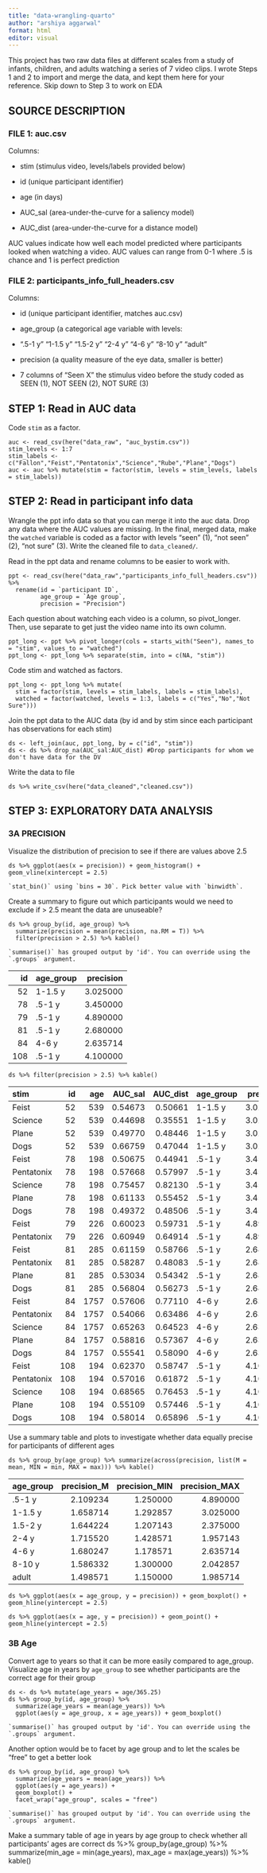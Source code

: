 ```yaml
---
title: "data-wrangling-quarto"
author: "arshiya aggarwal"
format: html
editor: visual
---
```


This project has two raw data files at different scales from a study of infants, children, and adults watching a series of 7 video clips. I wrote Steps 1 and 2 to import and merge the data, and kept them here for your reference. Skip down to Step 3 to work on EDA

## SOURCE DESCRIPTION

### FILE 1: auc.csv

Columns:

-   stim (stimulus video, levels/labels provided below)

-   id (unique participant identifier)

-   age (in days)

-   AUC_sal (area-under-the-curve for a saliency model)

-   AUC_dist (area-under-the-curve for a distance model)

AUC values indicate how well each model predicted where participants looked when watching a video. AUC values can range from 0-1 where .5 is chance and 1 is perfect prediction

### FILE 2: participants_info_full_headers.csv

Columns:

-   id (unique participant identifier, matches auc.csv)

-   age_group (a categorical age variable with levels:

-   “.5-1 y” “1-1.5 y” “1.5-2 y” “2-4 y” “4-6 y” “8-10 y” “adult”

-   precision (a quality measure of the eye data, smaller is better)

-   7 columns of “Seen X” the stimulus video before the study coded as SEEN (1), NOT SEEN (2), NOT SURE (3)

## STEP 1: Read in AUC data

Code `stim` as a factor.

```         
auc <- read_csv(here("data_raw", "auc_bystim.csv"))
stim_levels <- 1:7
stim_labels <- c("Fallon","Feist","Pentatonix","Science","Rube","Plane","Dogs")
auc <- auc %>% mutate(stim = factor(stim, levels = stim_levels, labels = stim_labels))
```

## STEP 2: Read in participant info data

Wrangle the ppt info data so that you can merge it into the auc data. Drop any data where the AUC values are missing. In the final, merged data, make the `watched` variable is coded as a factor with levels “seen” (1), “not seen” (2), “not sure” (3). Write the cleaned file to `data_cleaned/`.

Read in the ppt data and rename columns to be easier to work with.

```         
ppt <- read_csv(here("data_raw","participants_info_full_headers.csv")) %>% 
  rename(id = `participant ID`,
         age_group = `Age group`,
         precision = "Precision")
```

Each question about watching each video is a column, so pivot_longer. Then, use separate to get just the video name into its own column.

```         
ppt_long <- ppt %>% pivot_longer(cols = starts_with("Seen"), names_to = "stim", values_to = "watched")
ppt_long <- ppt_long %>% separate(stim, into = c(NA, "stim"))
```

Code stim and watched as factors.

```         
ppt_long <- ppt_long %>% mutate(
  stim = factor(stim, levels = stim_labels, labels = stim_labels),
  watched = factor(watched, levels = 1:3, labels = c("Yes","No","Not Sure")))
```

Join the ppt data to the AUC data (by id and by stim since each participant has observations for each stim)

```         
ds <- left_join(auc, ppt_long, by = c("id", "stim"))
ds <- ds %>% drop_na(AUC_sal:AUC_dist) #Drop participants for whom we don't have data for the DV
```

Write the data to file

```         
ds %>% write_csv(here("data_cleaned","cleaned.csv"))
```

## STEP 3: EXPLORATORY DATA ANALYSIS

### 3A PRECISION

Visualize the distribution of precision to see if there are values above 2.5

```         
ds %>% ggplot(aes(x = precision)) + geom_histogram() + geom_vline(xintercept = 2.5)
```

```         
`stat_bin()` using `bins = 30`. Pick better value with `binwidth`.
```

Create a summary to figure out which participants would we need to exclude if \> 2.5 meant the data are unuseable?

```         
ds %>% group_by(id, age_group) %>% 
  summarize(precision = mean(precision, na.RM = T)) %>% 
  filter(precision > 2.5) %>% kable()
```

```         
`summarise()` has grouped output by 'id'. You can override using the `.groups` argument.
```

|  id | age_group | precision |
|----:|:----------|----------:|
|  52 | 1-1.5 y   |  3.025000 |
|  78 | .5-1 y    |  3.450000 |
|  79 | .5-1 y    |  4.890000 |
|  81 | .5-1 y    |  2.680000 |
|  84 | 4-6 y     |  2.635714 |
| 108 | .5-1 y    |  4.100000 |

```         
ds %>% filter(precision > 2.5) %>% kable()
```

| stim       |  id |  age | AUC_sal | AUC_dist | age_group | precision | watched |
|:-----------|----:|-----:|--------:|---------:|:----------|----------:|:--------|
| Feist      |  52 |  539 | 0.54673 |  0.50661 | 1-1.5 y   |  3.025000 | No      |
| Science    |  52 |  539 | 0.44698 |  0.35551 | 1-1.5 y   |  3.025000 | No      |
| Plane      |  52 |  539 | 0.49770 |  0.48446 | 1-1.5 y   |  3.025000 | No      |
| Dogs       |  52 |  539 | 0.66759 |  0.47044 | 1-1.5 y   |  3.025000 | No      |
| Feist      |  78 |  198 | 0.50675 |  0.44941 | .5-1 y    |  3.450000 | No      |
| Pentatonix |  78 |  198 | 0.57668 |  0.57997 | .5-1 y    |  3.450000 | No      |
| Science    |  78 |  198 | 0.75457 |  0.82130 | .5-1 y    |  3.450000 | No      |
| Plane      |  78 |  198 | 0.61133 |  0.55452 | .5-1 y    |  3.450000 | No      |
| Dogs       |  78 |  198 | 0.49372 |  0.48506 | .5-1 y    |  3.450000 | No      |
| Feist      |  79 |  226 | 0.60023 |  0.59731 | .5-1 y    |  4.890000 | No      |
| Pentatonix |  79 |  226 | 0.60949 |  0.64914 | .5-1 y    |  4.890000 | No      |
| Feist      |  81 |  285 | 0.61159 |  0.58766 | .5-1 y    |  2.680000 | No      |
| Pentatonix |  81 |  285 | 0.58287 |  0.48083 | .5-1 y    |  2.680000 | Yes     |
| Plane      |  81 |  285 | 0.53034 |  0.54342 | .5-1 y    |  2.680000 | No      |
| Dogs       |  81 |  285 | 0.56804 |  0.56273 | .5-1 y    |  2.680000 | No      |
| Feist      |  84 | 1757 | 0.57606 |  0.77110 | 4-6 y     |  2.635714 | Yes     |
| Pentatonix |  84 | 1757 | 0.54066 |  0.63486 | 4-6 y     |  2.635714 | No      |
| Science    |  84 | 1757 | 0.65263 |  0.64523 | 4-6 y     |  2.635714 | No      |
| Plane      |  84 | 1757 | 0.58816 |  0.57367 | 4-6 y     |  2.635714 | No      |
| Dogs       |  84 | 1757 | 0.55541 |  0.58090 | 4-6 y     |  2.635714 | No      |
| Feist      | 108 |  194 | 0.62370 |  0.58747 | .5-1 y    |  4.100000 | No      |
| Pentatonix | 108 |  194 | 0.57016 |  0.61872 | .5-1 y    |  4.100000 | No      |
| Science    | 108 |  194 | 0.68565 |  0.76453 | .5-1 y    |  4.100000 | No      |
| Plane      | 108 |  194 | 0.55109 |  0.57446 | .5-1 y    |  4.100000 | No      |
| Dogs       | 108 |  194 | 0.58014 |  0.65896 | .5-1 y    |  4.100000 | No      |

Use a summary table and plots to investigate whether data equally precise for participants of different ages

```         
ds %>% group_by(age_group) %>% summarize(across(precision, list(M = mean, MIN = min, MAX = max))) %>% kable()
```

| age_group | precision_M | precision_MIN | precision_MAX |
|:----------|------------:|--------------:|--------------:|
| .5-1 y    |    2.109234 |      1.250000 |      4.890000 |
| 1-1.5 y   |    1.658714 |      1.292857 |      3.025000 |
| 1.5-2 y   |    1.644224 |      1.207143 |      2.375000 |
| 2-4 y     |    1.715520 |      1.428571 |      1.957143 |
| 4-6 y     |    1.680247 |      1.178571 |      2.635714 |
| 8-10 y    |    1.586332 |      1.300000 |      2.042857 |
| adult     |    1.498571 |      1.150000 |      1.985714 |

```         
ds %>% ggplot(aes(x = age_group, y = precision)) + geom_boxplot() + geom_hline(yintercept = 2.5)
```

```         
ds %>% ggplot(aes(x = age, y = precision)) + geom_point() + geom_hline(yintercept = 2.5)
```

### 3B Age

Convert age to years so that it can be more easily compared to age_group. Visualize age in years by `age_group` to see whether participants are the correct age for their group

```         
ds <- ds %>% mutate(age_years = age/365.25)
ds %>% group_by(id, age_group) %>% 
  summarize(age_years = mean(age_years)) %>% 
  ggplot(aes(y = age_group, x = age_years)) + geom_boxplot()
```

```         
`summarise()` has grouped output by 'id'. You can override using the `.groups` argument.
```

Another option would be to facet by age group and to let the scales be “free” to get a better look

```         
ds %>% group_by(id, age_group) %>% 
  summarize(age_years = mean(age_years)) %>% 
  ggplot(aes(y = age_years)) + 
  geom_boxplot() + 
  facet_wrap("age_group", scales = "free")
```

```         
`summarise()` has grouped output by 'id'. You can override using the `.groups` argument.
```

Make a summary table of age in years by age group to check whether all participants’ ages are correct ds %\>% group_by(age_group) %\>% summarize(min_age = min(age_years), max_age = max(age_years)) %\>% kable()
